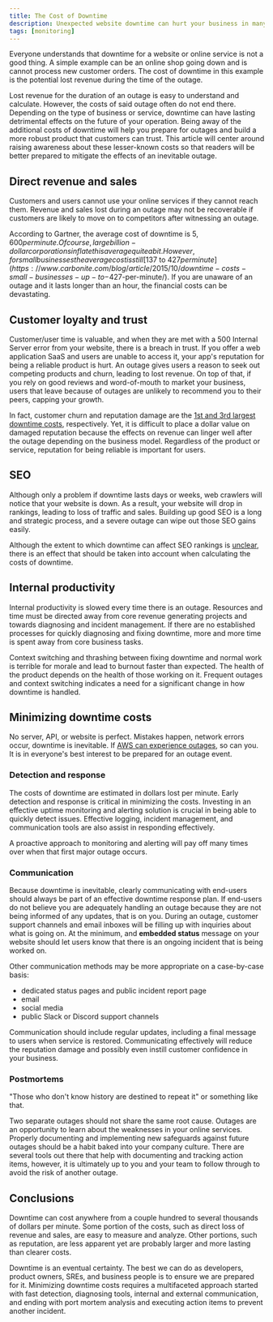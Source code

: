 ```yaml
---
title: The Cost of Downtime
description: Unexpected website downtime can hurt your business in many ways and costs thousands of dollars per minute. This is a deep dive on both the well-known and not so well-known costs of downtime.
tags: [monitoring]
---
```


Everyone understands that downtime for a website or online service is not a good thing. A simple example can be an online shop
going down and is cannot process new customer orders. The cost of downtime in this example is the potential lost revenue during the time of the outage.

Lost revenue for the duration of an outage is easy to understand and calculate. However, the costs of said outage often do not end there. Depending on the type of business or service,
downtime can have lasting detrimental effects on the future of your operation. Being away of the additional costs of downtime will help you prepare for outages
and build a more robust product that customers can trust. This article will center around raising awareness about these lesser-known costs so that readers
will be better prepared to mitigate the effects of an inevitable outage.

## Direct revenue and sales

Customers and users cannot use your online services if they cannot reach them. Revenue and sales lost during an outage may not be recoverable if
customers are likely to move on to competitors after witnessing an outage.

According to Gartner, the average cost of downtime is $5,600 per minute. Of course, large billion-dollar corporations inflate this average quite a bit. However,
for small businesses the average cost is still [$137 to $427 per minute](https://www.carbonite.com/blog/article/2015/10/downtime-costs-small-businesses-up-to-$427-per-minute/). If you
are unaware of an outage and it lasts longer than an hour, the financial costs can be devastating.

## Customer loyalty and trust

Customer/user time is valuable, and when they are met with a 500 Internal Server error from your website, there is a breach in trust. If you offer a
web application SaaS and users are unable to access it, your app's reputation for being a reliable product is hurt. An outage gives users a reason
to seek out competing products and churn, leading to lost revenue. On top of that, if you rely on good reviews and word-of-mouth to market your business, users that
leave because of outages are unlikely to recommend you to their peers, capping your growth.

In fact, customer churn and reputation damage are the [1st and 3rd largest downtime costs](https://www.atlassian.com/incident-management/kpis/cost-of-downtime), respectively. Yet,
it is difficult to place a dollar value on damaged reputation because the effects on revenue can linger well after the outage depending on the business model.
Regardless of the product or service, reputation for being reliable is important for users.

## SEO

Although only a problem if downtime lasts days or weeks, web crawlers will notice that your website is down. As a result, your website will drop in rankings, leading to
loss of traffic and sales. Building up good SEO is a long and strategic process, and a severe outage can wipe out those SEO gains easily.

Although the extent to which downtime can affect SEO rankings is [unclear](https://www.statuscake.com/blog/the-impact-of-website-downtime-on-seo/), there is an effect that should be taken into account
when calculating the costs of downtime.

## Internal productivity

Internal productivity is slowed every time there is an outage. Resources and time must be directed away from core revenue generating projects and towards diagnosing and incident management.
If there are no established processes for quickly diagnosing and fixing downtime, more and more time is spent away from core business tasks.

Context switching and thrashing between fixing downtime and normal work is terrible for morale and lead to burnout faster than expected. The health of the product depends on the health of those
working on it. Frequent outages and context switching indicates a need for a significant change in how downtime is handled.

## Minimizing downtime costs

No server, API, or website is perfect. Mistakes happen, network errors occur, downtime is inevitable. If
[AWS can experience outages](https://www.techradar.com/news/live/aws-is-down-again-heres-all-we-know), so can you.
It is in everyone's best interest to be prepared for an outage event.

### Detection and response

The costs of downtime are estimated in dollars lost per minute. Early detection and response is critical in minimizing the costs. Investing in an effective uptime monitoring and
alerting solution is crucial in being able to quickly detect issues. Effective logging, incident management, and communication tools are also assist in responding effectively.

A proactive approach to monitoring and alerting will pay off many times over when that first major outage occurs.

### Communication

Because downtime is inevitable, clearly communicating with end-users should always be part of an effective downtime response plan. If end-users do not believe you are adequately
handling an outage because they are not being informed of any updates, that is on you. During an outage, customer support channels and email inboxes will be filling up with inquiries about what is going on.
At the minimum, and **embedded status** message on your website should let users know that there is an ongoing incident that is being worked on.

Other communication methods may be more appropriate on a case-by-case basis:

- dedicated status pages and public incident report page
- email
- social media
- public Slack or Discord support channels

Communication should include regular updates, including a final message to users when service is restored. Communicating effectively will reduce the reputation damage and possibly even
instill customer confidence in your business.

### Postmortems

"Those who don't know history are destined to repeat it" or something like that.

Two separate outages should not share the same root cause. Outages are an opportunity to learn about the weaknesses in your online services. Properly documenting and implementing new
safeguards against future outages should be a habit baked into your company culture. There are several tools out there that help with documenting and tracking action items, however, it is ultimately up to you
and your team to follow through to avoid the risk of another outage.

## Conclusions

Downtime can cost anywhere from a couple hundred to several thousands of dollars per minute. Some portion of the costs, such as direct loss of revenue and sales, are
easy to measure and analyze. Other portions, such as reputation, are less apparent yet are probably larger and more lasting than clearer costs.

Downtime is an eventual certainty. The best we can do as developers, product owners, SREs, and business people is to ensure we are prepared for it. Minimizing downtime costs requires a multifaceted approach started with
fast detection, diagnosing tools, internal and external communication, and ending with port mortem analysis and executing action items to prevent another incident.

<BlogCta ctaMessage="Never Miss an Outage Again" />
